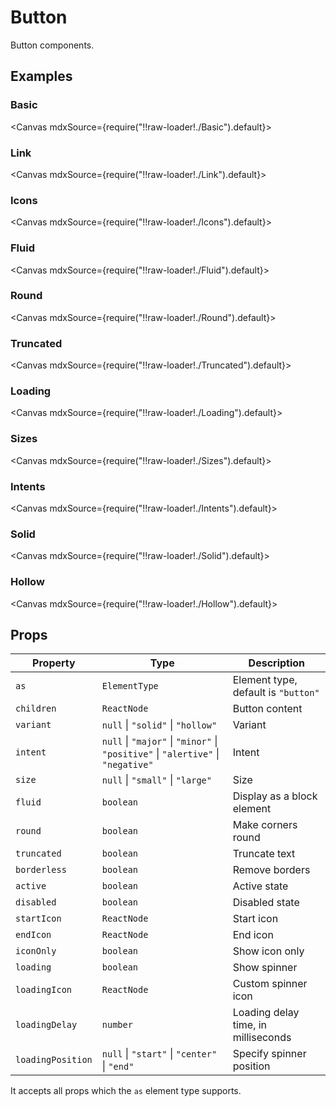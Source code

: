 
<Meta title="Forms/Button" />

# Button

Button components.

## Examples

### Basic

<Canvas mdxSource={require("!!raw-loader!./Basic").default}>
  <Story id="examples-button--basic" />
</Canvas>

### Link

<Canvas mdxSource={require("!!raw-loader!./Link").default}>
  <Story id="examples-button--link" />
</Canvas>

### Icons

<Canvas mdxSource={require("!!raw-loader!./Icons").default}>
  <Story id="examples-button--icons" />
</Canvas>

### Fluid

<Canvas mdxSource={require("!!raw-loader!./Fluid").default}>
  <Story id="examples-button--fluid" />
</Canvas>

### Round

<Canvas mdxSource={require("!!raw-loader!./Round").default}>
  <Story id="examples-button--round" />
</Canvas>

### Truncated

<Canvas mdxSource={require("!!raw-loader!./Truncated").default}>
  <Story id="examples-button--truncated" />
</Canvas>

### Loading

<Canvas mdxSource={require("!!raw-loader!./Loading").default}>
  <Story id="examples-button--loading" />
</Canvas>

### Sizes

<Canvas mdxSource={require("!!raw-loader!./Sizes").default}>
  <Story id="examples-button--sizes" />
</Canvas>

### Intents

<Canvas mdxSource={require("!!raw-loader!./Intents").default}>
  <Story id="examples-button--intents" />
</Canvas>

### Solid

<Canvas mdxSource={require("!!raw-loader!./Solid").default}>
  <Story id="examples-button--solid" />
</Canvas>

### Hollow

<Canvas mdxSource={require("!!raw-loader!./Hollow").default}>
  <Story id="examples-button--hollow" />
</Canvas>

## Props

| Property          | Type                                                                             | Description                         |
| ----------------- | -------------------------------------------------------------------------------- | ----------------------------------- |
| `as`              | `ElementType`                                                                    | Element type, default is `"button"` |
| `children`        | `ReactNode`                                                                      | Button content                      |
| `variant`         | `null` \| `"solid"` \| `"hollow"`                                                | Variant                             |
| `intent`          | `null` \| `"major"` \| `"minor"` \| `"positive"` \| `"alertive"` \| `"negative"` | Intent                              |
| `size`            | `null` \| `"small"` \| `"large"`                                                 | Size                                |
| `fluid`           | `boolean`                                                                        | Display as a block element          |
| `round`           | `boolean`                                                                        | Make corners round                  |
| `truncated`       | `boolean`                                                                        | Truncate text                       |
| `borderless`      | `boolean`                                                                        | Remove borders                      |
| `active`          | `boolean`                                                                        | Active state                        |
| `disabled`        | `boolean`                                                                        | Disabled state                      |
| `startIcon`       | `ReactNode`                                                                      | Start icon                          |
| `endIcon`         | `ReactNode`                                                                      | End icon                            |
| `iconOnly`        | `boolean`                                                                        | Show icon only                      |
| `loading`         | `boolean`                                                                        | Show spinner                        |
| `loadingIcon`     | `ReactNode`                                                                      | Custom spinner icon                 |
| `loadingDelay`    | `number`                                                                         | Loading delay time, in milliseconds |
| `loadingPosition` | `null` \| `"start"` \| `"center"` \| `"end"`                                     | Specify spinner position            |

It accepts all props which the `as` element type supports.
